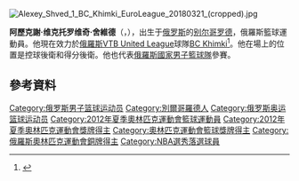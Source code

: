 [[File:Alexey_Shved_1_BC_Khimki_EuroLeague_20180321_(cropped).jpg|thumb]]
{{noteTA
|G1=NBA
|T=zh-cn:阿列克谢·舍维德;zh-hk:阿歷克謝·舍維德;
|1=zh-cn:阿列克谢;zh-hk:阿歷克謝;
}}

'''阿歷克謝·维克托罗维奇·舍維德'''（{{lang-ru|'''Алексей Викторович Швед'''}}，{{bd|1988年|12月16日}}），出生于[[俄罗斯|俄罗斯]]的[[别尔哥罗德|别尔哥罗德]]，俄羅斯籃球運動員。他現在效力於[[俄羅斯|俄羅斯]][[VTB_United_League|VTB United League]]球隊[[BC_Khimki|BC Khimki]]<ref>{{cite web|url=http://www.nba.com/knicks/knicks-acquire-alexey-shved-and-two-draft-picks|title=Knicks Acquire Alexey Shved and Two Draft Picks|work=NBA.com|date=February 19, 2015|accessdate=February 19, 2015|archive-date=2015-11-06|archive-url=https://web.archive.org/web/20151106212747/http://www.nba.com/knicks/knicks-acquire-alexey-shved-and-two-draft-picks|dead-url=no}}</ref>。他在場上的位置是控球後衛和得分後衛。他也代表[[俄羅斯國家男子籃球隊|俄羅斯國家男子籃球隊]]參賽。

==參考資料==
{{Reflist}}

{{欧洲杯最有价值球员}}
{{2012年夏季奥运会俄罗斯男子篮球阵容}}

{{Authority control}}
{{DEFAULTSORT:Shved, Alexey}}
[[Category:俄罗斯男子篮球运动员|Category:俄罗斯男子篮球运动员]]
[[Category:別爾哥羅德人|Category:別爾哥羅德人]]
[[Category:俄罗斯奥运篮球运动员|Category:俄罗斯奥运篮球运动员]]
[[Category:2012年夏季奧林匹克運動會籃球運動員|Category:2012年夏季奧林匹克運動會籃球運動員]]
[[Category:2012年夏季奧林匹克運動會獎牌得主|Category:2012年夏季奧林匹克運動會獎牌得主]]
[[Category:奧林匹克運動會籃球獎牌得主|Category:奧林匹克運動會籃球獎牌得主]]
[[Category:俄羅斯奧林匹克運動會銅牌得主|Category:俄羅斯奧林匹克運動會銅牌得主]]
[[Category:NBA選秀落選球員|Category:NBA選秀落選球員]]
